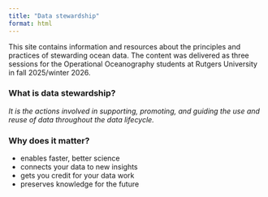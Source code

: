 ```yaml
---
title: "Data stewardship"
format: html
---
```

  
This site contains information and resources about the principles and practices
of stewarding ocean data.  The content was delivered as three sessions for the Operational Oceanography students at Rutgers University in fall 2025/winter 2026.  
  
  
### What is data stewardship?

*It is the actions involved in supporting, promoting, and guiding the use and reuse of*
*data throughout the data lifecycle.*


### Why does it matter? 

 - enables faster, better science
 - connects your data to new insights
 - gets you credit for your data work
 - preserves knowledge for the future

